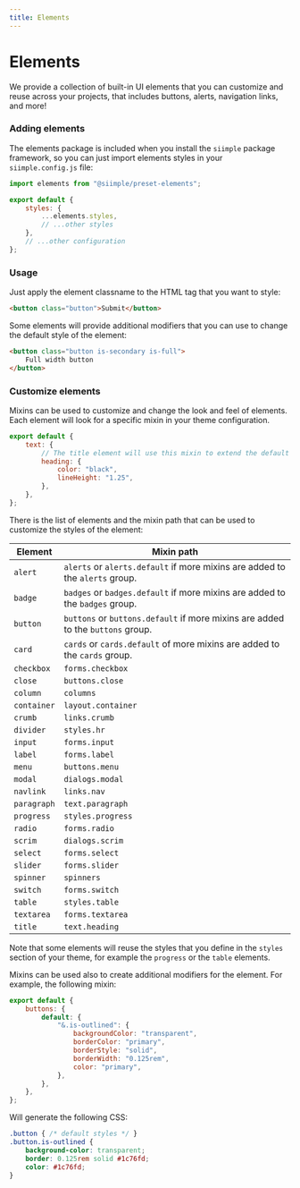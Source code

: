```yaml
---
title: Elements
---
```


# Elements

We provide a collection of built-in UI elements that you can customize and reuse across your projects, that includes buttons, alerts, navigation links, and more!

### Adding elements

The elements package is included when you install the `siimple` package framework, so you can just import elements styles in your `siimple.config.js` file:

```js title=siimple.config.js
import elements from "@siimple/preset-elements";

export default {
    styles: {
        ...elements.styles,
        // ...other styles
    },
    // ...other configuration
};
```

### Usage

Just apply the element classname to the HTML tag that you want to style:

```html
<button class="button">Submit</button>
```

Some elements will provide additional modifiers that you can use to change the default style of the element:

```html
<button class="button is-secondary is-full">
    Full width button
</button>
```

### Customize elements

Mixins can be used to customize and change the look and feel of elements. Each element will look for a specific mixin in your theme configuration.

```js title=siimple.config.js
export default {
    text: {
        // The title element will use this mixin to extend the default styles
        heading: {
            color: "black",
            lineHeight: "1.25",
        },
    },
};
```

There is the list of elements and the mixin path that can be used to customize the styles of the element:

| Element | Mixin path |
|---------|------------|
| `alert` | `alerts` or `alerts.default` if more mixins are added to the `alerts` group. |
| `badge` | `badges` or `badges.default` if more mixins are added to the `badges` group. |
| `button` | `buttons` or `buttons.default` if more mixins are added to the `buttons` group. |
| `card` | `cards` or `cards.default` of more mixins are added to the `cards` group. |
| `checkbox` | `forms.checkbox` |
| `close` | `buttons.close` |
| `column` | `columns` |
| `container` | `layout.container` |
| `crumb` | `links.crumb` |
| `divider` | `styles.hr` |
| `input` | `forms.input` |
| `label` | `forms.label` |
| `menu` | `buttons.menu` |
| `modal` | `dialogs.modal` |
| `navlink` | `links.nav` |
| `paragraph` | `text.paragraph` |
| `progress` | `styles.progress` |
| `radio` | `forms.radio` |
| `scrim` | `dialogs.scrim` |
| `select` | `forms.select` |
| `slider` | `forms.slider` |
| `spinner` | `spinners` |
| `switch` | `forms.switch` |
| `table` | `styles.table` |
| `textarea` | `forms.textarea` |
| `title` | `text.heading` |

Note that some elements will reuse the styles that you define in the `styles` section of your theme, for example the `progress` or the `table` elements.

Mixins can be used also to create additional modifiers for the element. For example, the following mixin:

```js title=siimple.config.js
export default {
    buttons: {
        default: {
            "&.is-outlined": {
                backgroundColor: "transparent",
                borderColor: "primary",
                borderStyle: "solid",
                borderWidth: "0.125rem",
                color: "primary",
            },
        },
    },
};
```

Will generate the following CSS:

```css
.button { /* default styles */ }
.button.is-outlined {
    background-color: transparent;
    border: 0.125rem solid #1c76fd;
    color: #1c76fd;
}
```
